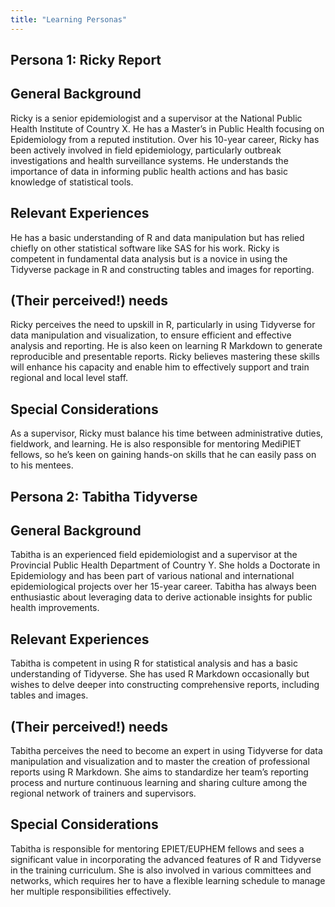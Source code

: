 ```yaml
---
title: "Learning Personas"
---
```


## Persona 1: Ricky Report

::: {.panel-tabset group="a"}
## General Background

Ricky is a senior epidemiologist and a supervisor at the National Public Health Institute of Country X. He has a Master's in Public Health focusing on Epidemiology from a reputed institution. Over his 10-year career, Ricky has been actively involved in field epidemiology, particularly outbreak investigations and health surveillance systems. He understands the importance of data in informing public health actions and has basic knowledge of statistical tools.

## Relevant Experiences

He has a basic understanding of R and data manipulation but has relied chiefly on other statistical software like SAS for his work. Ricky is competent in fundamental data analysis but is a novice in using the Tidyverse package in R and constructing tables and images for reporting.

## (Their perceived!) needs

Ricky perceives the need to upskill in R, particularly in using Tidyverse for data manipulation and visualization, to ensure efficient and effective analysis and reporting. He is also keen on learning R Markdown to generate reproducible and presentable reports. Ricky believes mastering these skills will enhance his capacity and enable him to effectively support and train regional and local level staff.

## Special Considerations

As a supervisor, Ricky must balance his time between administrative duties, fieldwork, and learning. He is also responsible for mentoring MediPIET fellows, so he's keen on gaining hands-on skills that he can easily pass on to his mentees.
:::

## Persona 2: Tabitha Tidyverse

::: {.panel-tabset group="a"}
## General Background

Tabitha is an experienced field epidemiologist and a supervisor at the Provincial Public Health Department of Country Y. She holds a Doctorate in Epidemiology and has been part of various national and international epidemiological projects over her 15-year career. Tabitha has always been enthusiastic about leveraging data to derive actionable insights for public health improvements.

## Relevant Experiences

Tabitha is competent in using R for statistical analysis and has a basic understanding of Tidyverse. She has used R Markdown occasionally but wishes to delve deeper into constructing comprehensive reports, including tables and images.

## (Their perceived!) needs

Tabitha perceives the need to become an expert in using Tidyverse for data manipulation and visualization and to master the creation of professional reports using R Markdown. She aims to standardize her team's reporting process and nurture continuous learning and sharing culture among the regional network of trainers and supervisors.

## Special Considerations

Tabitha is responsible for mentoring EPIET/EUPHEM fellows and sees a significant value in incorporating the advanced features of R and Tidyverse in the training curriculum. She is also involved in various committees and networks, which requires her to have a flexible learning schedule to manage her multiple responsibilities effectively.
:::
